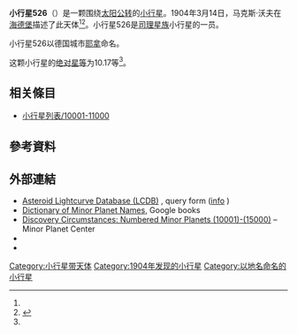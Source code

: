 {{Infobox planet
 | minorplanet     = yes
 | name            = 526 Jena
 | background      = #D6D6D6
 | image = 
 | image_size      = 
 | caption         =
 | discovery_ref   =  <ref name="MPC-object" />
 | discoverer      = [[马克斯·沃夫|马克斯·沃夫]]
 | discovery_site  = [[海德堡|海德堡]]
 | discovered      = 1904年3月14日
 | mpc_name        = 526 Jena
 | alt_names       = 526 Jena
 | pronounced      = 
 | named_after     = <ref name="MPC-object" />
 | mp_category     = [[主帶小行星|主帶小行星]] <ref name="MPC-object" /><ref name="jpldata" />
 | orbit_ref       = <ref name="a">[http://ssd.jpl.nasa.gov/sbdb.cgi?sstr=526 526] {{Wayback|url=http://ssd.jpl.nasa.gov/sbdb.cgi?sstr=526 |date=20140830084540 }}，小行星數據庫瀏覽器（JPL Small-Body Database Browser）－[[美国国家航空航天局|美国国家航空航天局]]喷气推进实验室</ref>
 | epoch           = 2019-04-27.0（[[儒略日|JD]] 2458600.5）
 | uncertainty     = 0
 | observation_arc = 
 | aphelion = {{convert|3.540|AU|km|3|abbr=on|lk=out}}
 | perihelion      = {{convert|2.7039952|AU|km|3|abbr=on}}
 | semimajor       = 3.1219158
 | eccentricity    = 0.1338667
 | period          = 5.52[[儒略年|yr]]
 | mean_anomaly    = 353.42386[[度|°]]
 | mean_motion     = {{Deg2DMS|0.17867840|sup=ms}} / day
 | inclination     = 2.17351
 | asc_node        = 137.76390°
 | arg_peri        = 357.41530
 | mean_diameter   = 
 | rotation        = 
 | albedo          =
 | spectral_type   =
 | abs_magnitude   = 10.17<ref name="jpldata" />
}}
'''小行星526'''（{{lang-en|526 Jena}}）是一颗围绕[[太阳|太阳]][[公转|公转]]的[[小行星|小行星]]。1904年3月14日，马克斯·沃夫在[[海德堡|海德堡]]描述了此天体<ref name="a" /><ref>{{cite news|title=小行星列表|url=http://cfa-www.harvard.edu/iau/lists/NumberedMPs.txt|accessdate=2018-10-19|newspaper=哈佛大学|archive-date=2008-05-17|archive-url=https://web.archive.org/web/20080517010638/http://cfa-www.harvard.edu/iau/lists/NumberedMPs.txt|dead-url=no}}</ref>。小行星526是[[司理星族|司理星族]]小行星的一员。

小行星526以德国城市[[耶拿|耶拿]]命名。

这颗小行星的[[绝对星等|绝对星等]]为10.17等<ref name="a" />。

== 相关條目 ==
*[[小行星列表/10001-11000|小行星列表/10001-11000]]

== 參考資料 ==
{{reflist|refs=

<ref name="jpldata">{{cite web
 |type         = 2018-01-26 last obs.
 |title        = JPL Small-Body Database Browser:526 Jena-526 Jena
 |url          = https://ssd.jpl.nasa.gov/sbdb.cgi?sstr=526
 |publisher    = [[Jet_Propulsion_Laboratory|Jet Propulsion Laboratory]]
 |accessdate   = 28 March 2018
 |archive-date = 2020-12-02
 |archive-url  = https://web.archive.org/web/20201202012855/https://ssd.jpl.nasa.gov/sbdb.cgi?sstr=526
 |dead-url     = no
}}</ref>

<ref name="MPC-object">{{cite web
  |title      = 526 Jena
  |work      = Minor Planet Center
  |url      = https://www.minorplanetcenter.net/db_search/show_object?object_id=526
  |accessdate      = 28 March 2018
  |archive-date      = 2016-03-03
  |archive-url      = https://web.archive.org/web/20160303185629/http://www.minorplanetcenter.net/db_search/show_object?object_id=526
  |dead-url      = no
  }}</ref>

}}

==  外部連結 ==
* [http://www.minorplanet.info/PHP/lcdbsummaryquery.php Asteroid Lightcurve Database (LCDB)] {{Wayback|url=http://www.minorplanet.info/PHP/lcdbsummaryquery.php |date=20171210173955 }}, query form ([http://www.minorplanet.info/lightcurvedatabase.html info] {{Wayback|url=http://www.minorplanet.info/lightcurvedatabase.html |date=20171216050541 }})
* [https://books.google.com/books?id=aeAg1X7afOoC&pg Dictionary of Minor Planet Names], Google books
* [http://www.minorplanetcenter.net/iau/lists/NumberedMPs010001.html Discovery Circumstances: Numbered Minor Planets (10001)-(15000)] {{Wayback|url=http://www.minorplanetcenter.net/iau/lists/NumberedMPs010001.html |date=20180612162317 }} – Minor Planet Center
* {{AstDys|526}}
* {{JPL small body}}

{{Minor Planet Number|[[小行星525|小行星525]]|[[小行星527|小行星527]]}}
{{小天体}}

[[Category:小行星带天体|Category:小行星带天体]]
[[Category:1904年发现的小行星|Category:1904年发现的小行星]]
[[Category:以地名命名的小行星|Category:以地名命名的小行星]]